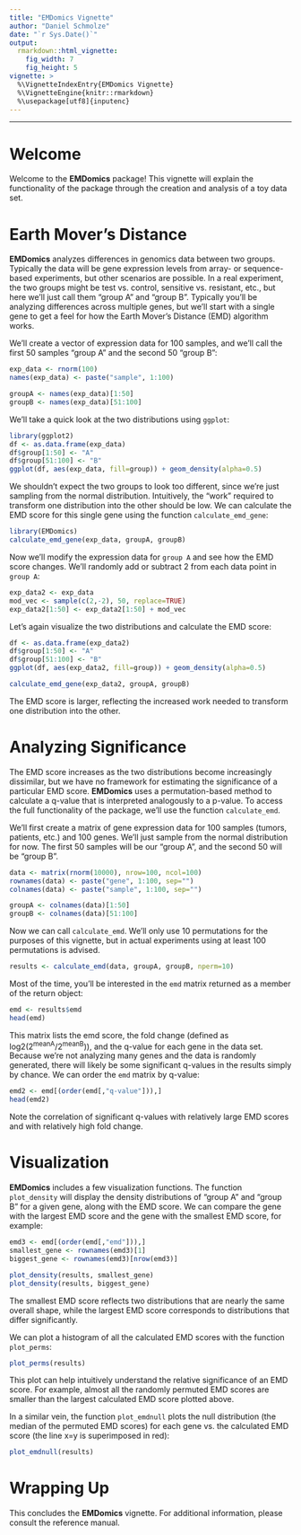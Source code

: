 ```yaml
---
title: "EMDomics Vignette"
author: "Daniel Schmolze"
date: "`r Sys.Date()`"
output: 
  rmarkdown::html_vignette:
    fig_width: 7
    fig_height: 5
vignette: >
  %\VignetteIndexEntry{EMDomics Vignette}
  %\VignetteEngine{knitr::rmarkdown}
  %\usepackage[utf8]{inputenc}
---
```

---
# Welcome

Welcome to the **EMDomics** package! This vignette will explain the functionality of the package through the creation and analysis of a toy data set.

# Earth Mover's Distance

**EMDomics** analyzes differences in genomics data between two groups. Typically the data will be gene expression levels from array- or sequence-based experiments, but other scenarios are possible. In a real experiment, the two groups might be test vs. control, sensitive vs. resistant, etc., but here we'll just call them "group A" and "group B". Typically you'll be analyzing differences across multiple genes, but we'll start with a single gene to get a feel for how the Earth Mover's Distance (EMD) algorithm works.

We'll create a vector of expression data for 100 samples, and we'll call the first 50 samples "group A" and the second 50 "group B":

```r
exp_data <- rnorm(100)
names(exp_data) <- paste("sample", 1:100)

groupA <- names(exp_data)[1:50]
groupB <- names(exp_data)[51:100]
```

We'll take a quick look at the two distributions using `ggplot`:

```r
library(ggplot2)
df <- as.data.frame(exp_data)
df$group[1:50] <- "A"
df$group[51:100] <- "B"
ggplot(df, aes(exp_data, fill=group)) + geom_density(alpha=0.5)
```

We shouldn't expect the two groups to look too different, since we're just sampling from the normal distribution. Intuitively, the "work" required to transform one distribution into the other should be low. We can calculate the EMD score for this single gene using the function `calculate_emd_gene`:

```r
library(EMDomics)
calculate_emd_gene(exp_data, groupA, groupB)
```

Now we'll modify the expression data for `group A` and see how the EMD score changes. We'll randomly add or subtract 2 from each data point in `group A`:

```r
exp_data2 <- exp_data
mod_vec <- sample(c(2,-2), 50, replace=TRUE)
exp_data2[1:50] <- exp_data2[1:50] + mod_vec
```

Let's again visualize the two distributions and calculate the EMD score:

```r
df <- as.data.frame(exp_data2)
df$group[1:50] <- "A"
df$group[51:100] <- "B"
ggplot(df, aes(exp_data2, fill=group)) + geom_density(alpha=0.5)

calculate_emd_gene(exp_data2, groupA, groupB)
```

The EMD score is larger, reflecting the increased work needed to transform one distribution into the other.

# Analyzing Significance

The EMD score increases as the two distributions become increasingly dissimilar, but we have no framework for estimating the significance of a particular EMD score. **EMDomics** uses a permutation-based method to calculate a q-value that is interpreted analogously to a p-value. To access the full functionality of the package, we'll use the function `calculate_emd`. 

We'll first create a matrix of gene expression data for 100 samples (tumors, patients, etc.) and 100 genes. We'll just sample from the normal distribution for now. The first 50 samples will be our "group A", and the second 50 will be "group B".

```r
data <- matrix(rnorm(10000), nrow=100, ncol=100)
rownames(data) <- paste("gene", 1:100, sep="")
colnames(data) <- paste("sample", 1:100, sep="")

groupA <- colnames(data)[1:50]
groupB <- colnames(data)[51:100]
```

Now we can call `calculate_emd`. We'll only use 10 permutations for the purposes of this vignette, but in actual experiments using at least 100 permutations is advised.


```r
results <- calculate_emd(data, groupA, groupB, nperm=10)
```

Most of the time, you'll be interested in the `emd` matrix returned as a member of the return object:

```r
emd <- results$emd
head(emd)
```

This matrix lists the emd score, the fold change (defined as log2(2^meanA^/2^meanB^)), and the q-value for each gene in the data set. Because we're not analyzing many genes and the data is randomly generated, there will likely be some significant q-values in the results simply by chance. We can order the `emd` matrix by q-value:

```r
emd2 <- emd[(order(emd[,"q-value"])),]
head(emd2)
```

Note the correlation of significant q-values with relatively large EMD scores and with relatively high fold change.

# Visualization

**EMDomics** includes a few visualization functions. The function `plot_density` will display the density distributions of "group A" and "group B" for a given gene, along with the EMD score. We can compare the gene with the largest EMD score and the gene with the smallest EMD score, for example:

```r
emd3 <- emd[(order(emd[,"emd"])),]
smallest_gene <- rownames(emd3)[1]
biggest_gene <- rownames(emd3)[nrow(emd3)]

plot_density(results, smallest_gene)
plot_density(results, biggest_gene)
```

The smallest EMD score reflects two distributions that are nearly the same overall shape, while the largest EMD score corresponds to distributions that differ significantly.

We can plot a histogram of all the calculated EMD scores with the function `plot_perms`:

```r
plot_perms(results)
```

This plot can help intuitively understand the relative significance of an EMD score. For example, almost all the randomly permuted EMD scores are smaller than the largest calculated EMD score plotted above.

In a similar vein, the function `plot_emdnull` plots the null distribution (the median of the permuted EMD scores) for each gene vs. the calculated EMD score (the line x=y is superimposed in red):

```r
plot_emdnull(results)
```

# Wrapping Up

This concludes the **EMDomics** vignette. For additional information, please consult the reference manual.
